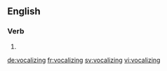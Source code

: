
==English==

===Verb===
{{head|en}}

# {{present participle of|vocalize}}

[[de:vocalizing]]
[[fr:vocalizing]]
[[sv:vocalizing]]
[[vi:vocalizing]]